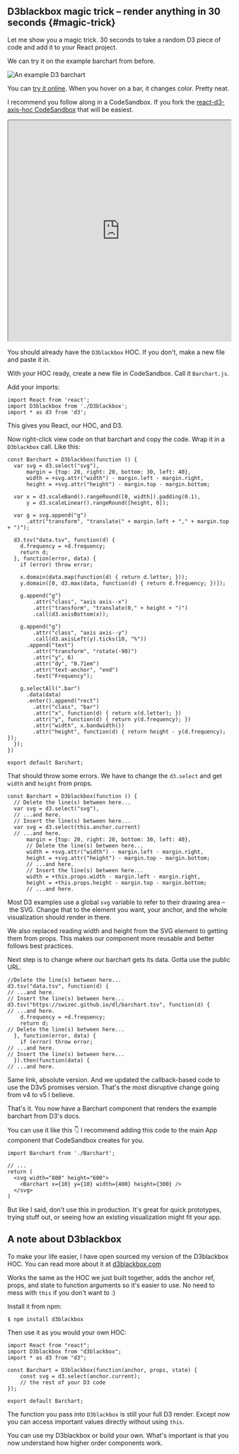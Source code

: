 ## D3blackbox magic trick – render anything in 30 seconds {#magic-trick}

Let me show you a magic trick. 30 seconds to take a random D3 piece of code and
add it to your React project.

We can try it on the example barchart from before.

![An example D3 barchart](https://raw.githubusercontent.com/Swizec/react-d3js-es6-ebook/2018-version/manuscript/resources/images/2018/barchart-example.png)

You can
[try it online](https://cdn.rawgit.com/mbostock/3885304/raw/a91f37f5f4b43269df3dbabcda0090310c05285d/index.html).
When you hover on a bar, it changes color. Pretty neat.

I recommend you follow along in a CodeSandbox. If you fork the
[react-d3-axis-hoc CodeSandbox](https://codesandbox.io/s/5v21r0wo4x) that will
be easiest.

<iframe src="https://codesandbox.io/embed/5v21r0wo4x?codemirror=1&view=split" style="width:100%; height:500px; border:open_mouth:; border-radius: 4px; overflow:hidden;" sandbox="allow-modals allow-forms allow-popups allow-scripts allow-same-origin"></iframe>

You should already have the `D3blackbox` HOC. If you don't, make a new file and
paste it in.

With your HOC ready, create a new file in CodeSandbox. Call it `Barchart.js`.

Add your imports:

```{.javascript caption="Import dependencies"}
import React from 'react';
import D3blackbox from './D3blackbox';
import * as d3 from 'd3';
```

This gives you React, our HOC, and D3.

Now right-click view code on that barchart and copy the code. Wrap it in a
`D3blackbox` call. Like this:

```{.javascript caption="Wrap D3 code in D3blackbox"}
const Barchart = D3blackbox(function () {
  var svg = d3.select("svg"),
      margin = {top: 20, right: 20, bottom: 30, left: 40},
      width = +svg.attr("width") - margin.left - margin.right,
      height = +svg.attr("height") - margin.top - margin.bottom;

  var x = d3.scaleBand().rangeRound([0, width]).padding(0.1),
      y = d3.scaleLinear().rangeRound([height, 0]);

  var g = svg.append("g")
      .attr("transform", "translate(" + margin.left + "," + margin.top + ")");

  d3.tsv("data.tsv", function(d) {
    d.frequency = +d.frequency;
    return d;
  }, function(error, data) {
    if (error) throw error;

    x.domain(data.map(function(d) { return d.letter; }));
    y.domain([0, d3.max(data, function(d) { return d.frequency; })]);

    g.append("g")
        .attr("class", "axis axis--x")
        .attr("transform", "translate(0," + height + ")")
        .call(d3.axisBottom(x));

    g.append("g")
        .attr("class", "axis axis--y")
        .call(d3.axisLeft(y).ticks(10, "%"))
      .append("text")
        .attr("transform", "rotate(-90)")
        .attr("y", 6)
        .attr("dy", "0.71em")
        .attr("text-anchor", "end")
        .text("Frequency");

    g.selectAll(".bar")
      .data(data)
      .enter().append("rect")
        .attr("class", "bar")
        .attr("x", function(d) { return x(d.letter); })
        .attr("y", function(d) { return y(d.frequency); })
        .attr("width", x.bandwidth())
        .attr("height", function(d) { return height - y(d.frequency); });
  });
})

export default Barchart;
```

That should throw some errors. We have to change the `d3.select` and get
`width` and `height` from props.

```{.javascript caption="Change where D3 renders"}
const Barchart = D3blackbox(function () {
  // Delete the line(s) between here...
  var svg = d3.select("svg"),
  // ...and here.
  // Insert the line(s) between here...
  var svg = d3.select(this.anchor.current)
  // ...and here.
      margin = {top: 20, right: 20, bottom: 30, left: 40},
      // Delete the line(s) between here...
      width = +svg.attr("width") - margin.left - margin.right,
      height = +svg.attr("height") - margin.top - margin.bottom;
      // ...and here.
      // Insert the line(s) between here...
      width = +this.props.width - margin.left - margin.right,
      height = +this.props.height - margin.top - margin.bottom;
      // ...and here.
```

Most D3 examples use a global `svg` variable to refer to their drawing area
– the SVG. Change that to the element you want, your anchor, and the whole
visualization should render in there.

We also replaced reading width and height from the SVG element to getting them
from props. This makes our component more reusable and better follows best
practices.

Next step is to change where our barchart gets its data. Gotta use the public
URL.

```{.javascript caption="Change data URL"}
//Delete the line(s) between here...
d3.tsv("data.tsv", function(d) {
// ...and here.
// Insert the line(s) between here...
d3.tsv("https://swizec.github.io/dl/barchart.tsv", function(d) {
// ...and here.
    d.frequency = +d.frequency;
    return d;
// Delete the line(s) between here...
  }, function(error, data) {
    if (error) throw error;
// ...and here.
// Insert the line(s) between here...
  }).then(function(data) {
// ...and here.
```

Same link, absolute version. And we updated the callback-based code to use the
D3v5 promises version. That's the most disruptive change going from v4 to v5 I
believe.

That's it. You now have a Barchart component that renders the example barchart
from D3's docs.

You can use it like this :point_down: I recommend adding this code to the main
App component that CodeSandbox creates for you.

```{.javascript caption="Use the Barchart"}
import Barchart from './Barchart';

// ...
return (
  <svg width="800" height="600">
    <Barchart x={10} y={10} width={400} height={300} />
  </svg>
)
```

But like I said, don't use this in production. It's great for quick prototypes,
trying stuff out, or seeing how an existing visualization might fit your app.

## A note about D3blackbox

To make your life easier, I have open sourced my version of the D3blackbox HOC.
You can read more about it at [d3blackbox.com](https://d3blackbox.com)

Works the same as the HOC we just built together, adds the anchor ref, props,
and state to function arguments so it's easier to use. No need to mess with
`this` if you don't want to :)

Install it from npm:

```
$ npm install d3blackbox
```

Then use it as you would your own HOC:

```{.javascript caption="Open source D3blackbox HOC"}
import React from "react";
import D3blackbox from "d3blackbox";
import * as d3 from "d3";

const Barchart = D3blackbox(function(anchor, props, state) {
    const svg = d3.select(anchor.current);
    // the rest of your D3 code
});

export default Barchart;
```

The function you pass into `D3blackbox` is still your full D3 render. Except
now you can access important values directly without using `this`.

You can use my D3blackbox or build your own. What's important is that you now
understand how higher order components work.